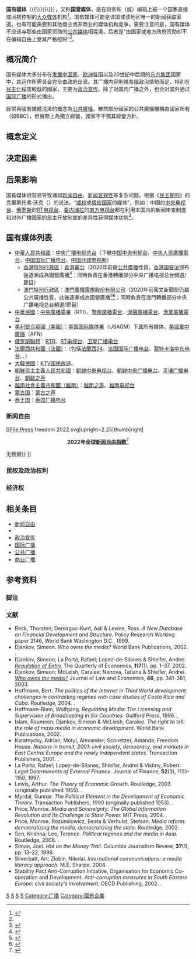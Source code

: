 {{expand language|en}}
{{新闻学}}
'''国有媒体'''（{{Lang-en|State Media}}{{\}}{{lang|en|State-Controlled Media}}{{\}}{{lang|en|State-Owned Media}}），又称'''国营媒体'''，是在财务和（或）编辑上被一个国家直接或间接控制的[[大众媒体|大众媒体]]机构<ref name="Webster">{{cite news |last=Webster |first=David |url=http://www.au.af.mil/au/awc/awcgate/state/freedom1.htm |title=Building Free and Independent Media |work=Air War College Media Relations |publisher=[[美国空军|美国空军]] |date=1992-08 |deadurl=yes |archiveurl=https://web.archive.org/web/20040315100432/http://www.au.af.mil/au/awc/awcgate/state/freedom1.htm |archivedate=2004-03-15 |accessdate=2020-08-08 }}</ref>。国有媒体可能是该国或该地区唯一的新闻获取渠道，也有可能需要和其他商业或非商业的媒体机构竞争。需要注意的是，国有媒体不应该与那些由国家资助的[[公共媒体|公共媒体]]相混淆，后者是“由国家或地方政府资助却不在编辑自由上受其严格控制”<ref name="Webster" />。

== 概况简介 ==
国有媒体大多分布在[[发展中国家|发展中国家]]、[[欧洲|欧洲]]各国以及20世纪中后期的[[东方集团|东方集团]]国家中，其运作所需资金完全由政府出资。其广播内容則視各國政治情勢而定，特別在[[民主化|民主化]]程度較低的國家，主要为[[政治宣传|政治宣传]]。除了对国内广播之外，也会对国外通过[[国际广播|国际广播]]的形式播出。

經常與國有媒體混淆的概念為[[公共廣播|公共廣播]]。雖然部分國家的公共廣播機構由國家所有（如BBC），但實際上為獨立經營，國家不干預其經營方針。

== 概念定义 ==

== 决定因素 ==

== 后果影响 ==
国有媒体很容易导致诸如[[新闻自由|新闻自由]]、[[新闻客观性|新闻客观性]]等复杂问题。根据《[[民主期刊|民主期刊]]》的克里斯托弗·沃克（{{lang|en|Christopher Walker}}）的说法，“[[威权主义|威权]]或[[極權主義|极权国家]]的媒体”，例如：中国的[[中国中央电视台|中央电视台]]、[[俄罗斯|俄罗斯]]的[[RT电视台|RT电视台]]、[[委内瑞拉|委内瑞拉]]的[[南方電視台_(拉丁美洲)|南方电视台]]都在利用本国内的新闻审查制度和对外广播国家的民主开放制度的差异性获得媒体优势<ref>{{cite journal |author1=Christopher Walker |title=The Authoritarian Threat: The Hijacking of “Soft Power” |journal=[[民主期刊|民主期刊]] |date=2016-01 |volume=27 |issue=1 |pages=49-63 |url=https://www.journalofdemocracy.org/articles/the-authoritarian-threat-the-hijacking-of-soft-power/ |accessdate=2020-08-08 |archive-date=2020-09-22 |archive-url=https://web.archive.org/web/20200922154802/https://www.journalofdemocracy.org/articles/the-authoritarian-threat-the-hijacking-of-soft-power/ |dead-url=no }}</ref>。

==国有媒体列表==
*[[中華人民共和國|中華人民共和國]]：[[中央广播电视总台|中央广播电视总台]]（下轄[[中国中央电视台|中国中央电视台]]、[[中央人民廣播電台|中央人民廣播電台]]、[[中国国际广播电台|中国国际广播电台]]、[[中国环球电视网|中国环球电视网]]）
**[[香港特別行政區|香港特別行政區]]：[[香港電台|香港電台]]（2020年前屬[[公共廣播|公共廣播]]性質，[[香港国安法|香港国安法]]颁布後逐漸成為國營廣播<ref>{{cite news|title=從社會公器到官方「喉舌」：香港電台「改頭換面」|work=紐約時報中文網|url=https://cn.nytimes.com/china/20211116/hong-kong-rthk-crackdown-china/zh-hant/?fbclid=IwAR1VoaXfJ7rZ-olfDlIGaLaRjHCg4W97jDUNzZs3a5sQWreX5hkj9LNK3yM|date=2021-11-16|accessdate=2021-11-20|archive-date=2021-11-20|archive-url=https://web.archive.org/web/20211120130549/https://cn.nytimes.com/china/20211116/hong-kong-rthk-crackdown-china/zh-hant/?fbclid=IwAR1VoaXfJ7rZ-olfDlIGaLaRjHCg4W97jDUNzZs3a5sQWreX5hkj9LNK3yM}}</ref>；同時負責在香港轉播部分中央广播电视总台頻道/節目）
**[[澳門特別行政區|澳門特別行政區]]：[[澳門廣播電視股份有限公司|澳門廣播電視股份有限公司]]（2020年前葡文新聞部仍屬公共廣播性質，此後逐漸成為國營廣播<ref>{{cite news |title=TDM葡文部傳被整肅 中文記者痛心：澳門一大損失 |url=https://www.plataformamedia.com/zh-hant/2021/03/12/tdm%e8%91%a1%e6%96%87%e9%83%a8%e5%82%b3%e8%a2%ab%e6%95%b4%e8%82%85-%e4%b8%ad%e6%96%87%e8%a8%98%e8%80%85%e7%97%9b%e5%bf%83%ef%bc%9a%e6%be%b3%e9%96%80%e4%b8%80%e5%a4%a7%e6%90%8d%e5%a4%b1/ |agency=[[澳門平台|Plataforma]] |date=2021-03-21 |accessdate=2022-03-17 |archive-date=2021-12-12 |archive-url=https://web.archive.org/web/20211212150124/https://www.plataformamedia.com/zh-hant/2021/03/12/tdm%E8%91%A1%E6%96%87%E9%83%A8%E5%82%B3%E8%A2%AB%E6%95%B4%E8%82%85-%E4%B8%AD%E6%96%87%E8%A8%98%E8%80%85%E7%97%9B%E5%BF%83%EF%BC%9A%E6%BE%B3%E9%96%80%E4%B8%80%E5%A4%A7%E6%90%8D%E5%A4%B1/ }}</ref><ref name = “plata2021”>{{cite news |title=澳廣視記者被告知勿報導違反中央政府政策的信息 |url=https://www.plataformamedia.com/zh-hant/2021/03/11/%e6%be%b3%e5%bb%a3%e8%a6%96%e8%a8%98%e8%80%85%e8%a2%ab%e5%91%8a%e7%9f%a5%e5%8b%bf%e5%a0%b1%e5%b0%8e%e9%81%95%e5%8f%8d%e4%b8%ad%e5%a4%ae%e6%94%bf%e5%ba%9c%e6%94%bf%e7%ad%96%e7%9a%84%e4%bf%a1%e6%81%af/ |agency=[[澳門平台|Plataforma]] |date=2021-03-11 |accessdate=2022-03-17 |archive-date=2021-12-12 |archive-url=https://web.archive.org/web/20211212150102/https://www.plataformamedia.com/zh-hant/2021/03/11/%e6%be%b3%e5%bb%a3%e8%a6%96%e8%a8%98%e8%80%85%e8%a2%ab%e5%91%8a%e7%9f%a5%e5%8b%bf%e5%a0%b1%e5%b0%8e%e9%81%95%e5%8f%8d%e4%b8%ad%e5%a4%ae%e6%94%bf%e5%ba%9c%e6%94%bf%e7%ad%96%e7%9a%84%e4%bf%a1%e6%81%af/ }}</ref>；同時負責在澳門轉播部分中央广播电视总台頻道/節目）
*[[中華民國|中華民國]]：[[中央廣播電臺|中央廣播電臺]]（RTI）、[[警察廣播電台|警察廣播電台]]、[[漢聲廣播電台|漢聲廣播電台]]、[[漁業廣播電台|漁業廣播電台]]
*[[美利堅合眾國|美利堅合眾國（美國）]]：[[美国国际媒体署|美国国际媒体署]]（USAGM）下属所有媒体、[[美國軍中廣播|美國軍中廣播]]（AFN）
*[[俄罗斯聯邦|俄罗斯聯邦]]：[[RTR|RTR]]、[[RT电视台|RT电视台]]、[[俄罗斯卫星广播电台|卫星广播电台]]
*[[法蘭西共和國|法蘭西共和國（法國）]]：{{link-en|法國世界媒體|France Médias Monde}}（包括[[法蘭西24|法蘭西24]]、[[法国国际广播电台|法国国际广播电台]]、[[蒙特卡洛中东电台|蒙特卡洛中东电台]]、{{link-fr|法國國際電視台|Canal France international}}、{{link-fr|France Info (品牌)|France Info (offre globale)|France Info}}）
*[[大韓民國|大韓民國]]：[[KTV国民放送|KTV国民放送]]、{{link-ko|國防FM|국방FM}}
*[[朝鮮民主主義人民共和國|朝鮮民主主義人民共和國]]：[[朝鲜中央电视台|朝鲜中央电视台]]、[[朝鲜中央广播电台|朝鲜中央广播电台]]、[[平壤广播电台|平壤广播电台]]、[[朝鲜之声广播电台|朝鲜之声]]
*[[越南社會主義共和國|越南社會主義共和國（越南）]]：[[越南之声|越南之声]]、[[越南电视台|越南电视台]]
*[[蒙古国|蒙古国]]：[[蒙古之声|蒙古之声]]
*[[泰王国|泰王国]]：[[泰国广播电台|泰国广播电台]]

=== 新闻自由 ===
[[File:Press freedom 2022.svg|upright=2.25|thumb|right|
<center>'''2022年全球[[新闻自由指数|新闻自由指数]]'''<ref>{{cite web |url=https://rsf.org/en/ranking |title=2022 World Press Freedom Index |work=Reporters Without Borders |year=2022 |access-date=2020-08-08 |archive-date=2020-10-03 |archive-url=https://web.archive.org/web/20201003131858/https://rsf.org/en/ranking }}</ref></center>
{{col-begin}}
{{col-break}}
{{legend|#820000|非常严重}}
{{legend|#ff4100|相对困难}}
{{col-break}}
{{legend|#ffb400|值得注意}}
{{legend|#96afd8|基本满意}}
{{col-break}}
{{legend|#265c9d|表现良好}}
{{legend|#e0e0e0|未分类{{\}}无数据}}
{{col-end}}]]

=== 民权及政治权利 ===

=== 经济权 ===

== 相关条目 ==
* [[新闻自由|新闻自由]]
* {{Link-en|媒体透明度|Media transparency}}
* [[政治宣传|政治宣传]]
* [[国际广播|国际广播]]
* [[公共广播|公共广播]]
* [[商业广播|商业广播]]

== 参考资料 ==
=== 脚注 ===
{{Reflist|35em}}

=== 文献 ===
{{refbegin|35em}}
* Beck, Thorsten; Demirguc-Kunt, Asli & Levine, Ross. ''A New Database on Financial Development and Structure.'' Policy Research Working paper 2146, World Bank Washington D.C., 1999.
* Djankov, Simeon. ''Who owns the media?'' World Bank Publications, 2002. {{ISBN|978-0-7060-4285-6}}.
* Djankov, Simeon; La Porta, Rafael; Lopez-de-Silanes & Shleifer, Andrei. ''[http://www.doingbusiness.org/documents/551.pdf Regulation of Entry]{{Wayback|url=http://www.doingbusiness.org/documents/551.pdf |date=20100921114738 }}.'' The Quarterly of Economics, '''117'''(1), pp. 1–37. 2002.
* Djankov, Simeon; McLeish, Caralee; Nenova, Tatiana & Shleifer, Andrei. ''[http://www.doingbusiness.org/documents/who_owns_the_media.pdf Who owns the media?]{{Wayback|url=http://www.doingbusiness.org/documents/who_owns_the_media.pdf |date=20100807045605 }}'' Journal of Law and Economics, '''46''', pp. 341–381, 2003.
* Hoffmann, Bert. ''The politics of the Internet in Third World development: challenges in contrasting regimes with case studies of Costa Rica and Cuba.'' Routledge, 2004. {{ISBN|978-0-415-94959-0}}.
* Hoffmann-Riem, Wolfgang. ''Regulating Media: The Licensing and Supervision of Broadcasting in Six Countries.'' Guilford Press, 1996. {{ISBN|978-1-57230-029-3}},
* Islam, Roumeen; Djankov, Simeon & McLiesh, Caralee. ''The right to tell: the role of mass media in economic development.'' World Bank Publications, 2002. {{ISBN|978-0-8213-5203-8}}.
* Karatnycky, Adrian; Motyl, Alexander; Schnetzer, Amanda; Freedom House. ''Nations in transit, 2001: civil society, democracy, and markets in East Central Europe and the newly independent states.'' Transaction Publishers, 2001. {{ISBN|978-0-7658-0897-4}}.
* La Porta, Rafael; Lopez-de-Silanes, Shleifer, Andrei & Vishny, Robert. ''Legal Determinants of External Finance.'' Journal of Finance, '''52'''(3), 1131–1150, 1997.
* Lewis, Arthur. ''The Theory of Economic Growth.'' Routledge, 2003 (originally published 1955). {{ISBN|978-0-415-31301-8}}.
* Myrdal, Gunnar. ''The Political Element in the Development of Economic Theory.'' Transaction Publishers, 1990 (originally published 1953). {{ISBN|978-0-88738-827-9}}.
* Price, Monroe. ''Media and Sovereignty: The Global Information Revolution and Its Challenge to State Power.'' MIT Press, 2004. {{ISBN|978-0-262-66186-7}}.
* Price, Monroe; Rozumilowicz, Beata & Verhulst, Stefaan. ''Media reform: democratizing the media, democratizing the state.'' Routledge, 2002. {{ISBN|978-0-415-24353-7}}.
* Sen, Krishna; Lee, Terence. ''Political regimes and the media in Asia.'' Routledge, 2008. {{ISBN|978-0-415-40297-2}}.
* Simon, Joel. ''Hot on the Money Trail.'' Columbia Journalism Review, '''37'''(1), pp. 13–22, 1998.
* Silverbatt, Art; Zlobin, Nikolai. ''International communications: a media literacy approach.'' M.E. Sharpe, 2004. {{ISBN|978-0-7656-0975-5}}.
* Stability Pact Anti-Corruption Initiative, Organisation for Economic Co-operation and Development. ''Anti-corruption measures in South Eastern Europe: civil society's involvement.'' OECD Publishing, 2002. {{ISBN|978-92-64-19746-6}}.
{{refend}}

[[Category:媒体产业|S]]
[[Category:新闻学|S]]
[[Category:传媒问题|S]]
[[Category:新聞媒體|S]]
[[Category:广播|Category:广播]]
[[Category:國有企業|Category:國有企業]]